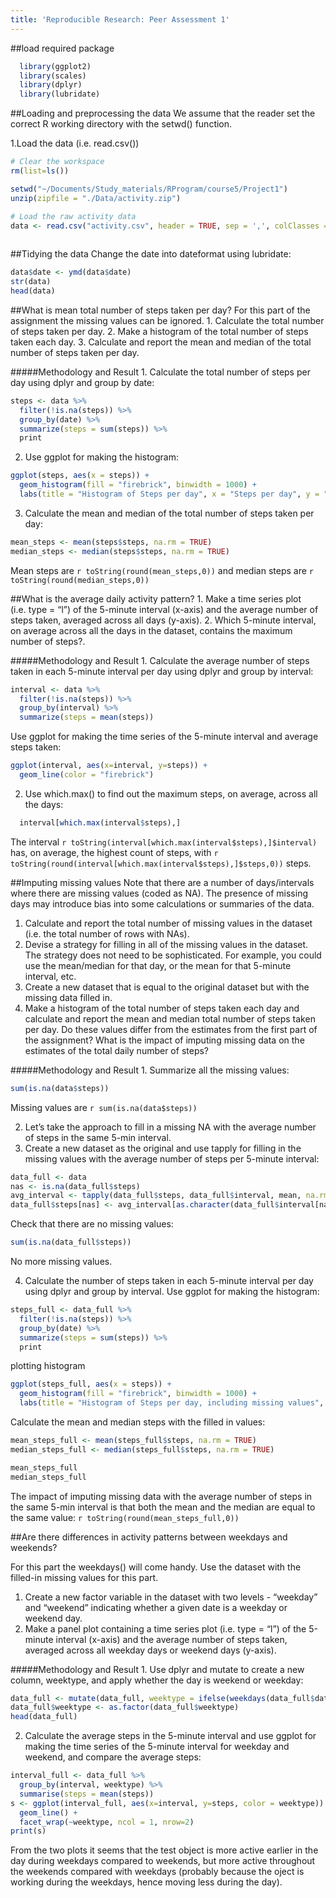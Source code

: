```yaml
---
title: 'Reproducible Research: Peer Assessment 1'
---
```

##load required package
```r
  library(ggplot2)
  library(scales)
  library(dplyr)
  library(lubridate)
```

##Loading and preprocessing the data
  We assume that the reader set the correct R working directory with the setwd() function.


  1.Load the data (i.e. read.csv())
```r
# Clear the workspace
rm(list=ls())

setwd("~/Documents/Study_materials/RProgram/course5/Project1")
unzip(zipfile = "./Data/activity.zip")

# Load the raw activity data
data <- read.csv("activity.csv", header = TRUE, sep = ',', colClasses = c("numeric", "character",
                                                                          "integer"))
```

##Tidying the data
  Change the date into dateformat using lubridate:
```r
data$date <- ymd(data$date)
str(data)
head(data)
```

##What is mean total number of steps taken per day?
For this part of the assignment the missing values can be ignored.
  1. Calculate the total number of steps taken per day.
  2. Make a histogram of the total number of steps taken each day.
  3. Calculate and report the mean and median of the total number of steps taken per day.

#####Methodology and Result
  1. Calculate the total number of steps per day using dplyr and group by date:
```r
steps <- data %>%
  filter(!is.na(steps)) %>%
  group_by(date) %>%
  summarize(steps = sum(steps)) %>%
  print
```

  2.  Use ggplot for making the histogram:
  
```r
ggplot(steps, aes(x = steps)) +
  geom_histogram(fill = "firebrick", binwidth = 1000) +
  labs(title = "Histogram of Steps per day", x = "Steps per day", y = "Frequency")
```

  3. Calculate the mean and median of the total number of steps taken per day:
```r
mean_steps <- mean(steps$steps, na.rm = TRUE)
median_steps <- median(steps$steps, na.rm = TRUE)
```

  Mean steps are `r toString(round(mean_steps,0))` and median steps are `r toString(round(median_steps,0))`
  

##What is the average daily activity pattern?
  1. Make a time series plot (i.e. type = "l") of the 5-minute interval (x-axis) and the average number of steps taken, averaged across all days (y-axis).
  2. Which 5-minute interval, on average across all the days in the dataset, contains the maximum number of steps?.
  

#####Methodology and Result
  1. Calculate the average number of steps taken in each 5-minute interval per day using dplyr and group by interval:
  
```r
interval <- data %>%
  filter(!is.na(steps)) %>%
  group_by(interval) %>%
  summarize(steps = mean(steps))
```

  Use ggplot for making the time series of the 5-minute interval and average steps taken:
```r
ggplot(interval, aes(x=interval, y=steps)) +
  geom_line(color = "firebrick")
```


  2. Use which.max() to find out the maximum steps, on average, across all the days:
```r
  interval[which.max(interval$steps),]
```

The interval `r toString(interval[which.max(interval$steps),]$interval)` has, on average, the highest count of steps, with `r toString(round(interval[which.max(interval$steps),]$steps,0))` steps.


##Imputing missing values
Note that there are a number of days/intervals where there are missing values (coded as NA). The presence of missing days may introduce bias into some calculations or summaries of the data.

  1. Calculate and report the total number of missing values in the dataset (i.e. the total number of rows       with NAs).
  2.  Devise a strategy for filling in all of the missing values in the dataset. The strategy does not          need to be sophisticated. For example, you could use the mean/median for that day, or the mean for        that 5-minute interval, etc.
  3.  Create a new dataset that is equal to the original dataset but with the missing data filled in.
  4.  Make a histogram of the total number of steps taken each day and calculate and report the mean and        median total number of steps taken per day. Do these values differ from the estimates from the first       part of the assignment? What is the impact of imputing missing data on the estimates of the total         daily number of steps?
  
#####Methodology and Result
  1.  Summarize all the missing values:
```r
sum(is.na(data$steps))
```

Missing values are `r sum(is.na(data$steps))`

  2.  Let’s take the approach to fill in a missing NA with the average number of steps in the same 5-min        interval.
  3.  Create a new dataset as the original and use tapply for filling in the missing values with the            average number of steps per 5-minute interval:

```r
data_full <- data
nas <- is.na(data_full$steps)
avg_interval <- tapply(data_full$steps, data_full$interval, mean, na.rm=TRUE, simplify=TRUE)
data_full$steps[nas] <- avg_interval[as.character(data_full$interval[nas])]
```
  
  Check that there are no missing values:
  
```r
sum(is.na(data_full$steps))
```

  No more missing values.

  4.  Calculate the number of steps taken in each 5-minute interval per day using dplyr and group by            interval. Use ggplot for making the histogram:
```r
steps_full <- data_full %>%
  filter(!is.na(steps)) %>%
  group_by(date) %>%
  summarize(steps = sum(steps)) %>%
  print
```

  plotting histogram
  
```r
ggplot(steps_full, aes(x = steps)) +
  geom_histogram(fill = "firebrick", binwidth = 1000) +
  labs(title = "Histogram of Steps per day, including missing values", x = "Steps per day", y = "Frequency")
```

  Calculate the mean and median steps with the filled in values:
  
```r
mean_steps_full <- mean(steps_full$steps, na.rm = TRUE)
median_steps_full <- median(steps_full$steps, na.rm = TRUE)
```

```r
mean_steps_full
median_steps_full
```

The impact of imputing missing data with the average number of steps in the same 5-min interval is that both the mean and the median are equal to the same value: `r toString(round(mean_steps_full,0))`


##Are there differences in activity patterns between weekdays and weekends?

For this part the weekdays() will come handy. Use the dataset with the filled-in missing values for this part.

  1. Create a new factor variable in the dataset with two levels - “weekday” and “weekend” indicating          whether a given date is a weekday or weekend day.
  2. Make a panel plot containing a time series plot (i.e. type = "l") of the 5-minute interval (x-axis)       and the average number of steps taken, averaged across all weekday days or weekend days (y-axis).

#####Methodology and Result
  1. Use dplyr and mutate to create a new column, weektype, and apply whether the day is weekend or weekday:
  
```r
data_full <- mutate(data_full, weektype = ifelse(weekdays(data_full$date) == "Saturday" | weekdays(data_full$date) == "Sunday", "weekend", "weekday"))
data_full$weektype <- as.factor(data_full$weektype)
head(data_full)
```

  2. Calculate the average steps in the 5-minute interval and use ggplot for making the time series of the 5-minute interval for weekday and weekend, and compare the average steps:
```r
interval_full <- data_full %>%
  group_by(interval, weektype) %>%
  summarise(steps = mean(steps))
s <- ggplot(interval_full, aes(x=interval, y=steps, color = weektype)) +
  geom_line() +
  facet_wrap(~weektype, ncol = 1, nrow=2)
print(s)
```

From the two plots it seems that the test object is more active earlier in the day during weekdays compared to weekends, but more active throughout the weekends compared with weekdays (probably because the oject is working during the weekdays, hence moving less during the day).